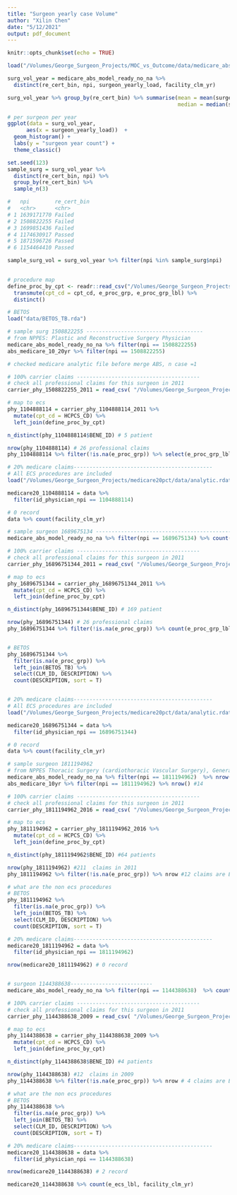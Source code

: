 ```yaml
---
title: "Surgeon yearly case Volume"
author: "Xilin Chen"
date: "5/12/2021"
output: pdf_document
---
```


```r
knitr::opts_chunk$set(echo = TRUE)
```

```r
load("/Volumes/George_Surgeon_Projects/MOC_vs_Outcome/data/medicare_abs_model_ready_no_na.rdata")

surg_vol_year = medicare_abs_model_ready_no_na %>% 
  distinct(re_cert_bin, npi, surgeon_yearly_load, facility_clm_yr) 

surg_vol_year %>% group_by(re_cert_bin) %>% summarise(mean = mean(surgeon_yearly_load),
                                                      median = median(surgeon_yearly_load))

# per surgeon per year
ggplot(data = surg_vol_year,
      aes(x = surgeon_yearly_load))  +
  geom_histogram() +
  labs(y = "surgeon year count") +
  theme_classic()
```

```r
set.seed(123)
sample_surg = surg_vol_year %>% 
  distinct(re_cert_bin, npi) %>% 
  group_by(re_cert_bin) %>% 
  sample_n(3) 

#   npi        re_cert_bin
#   <chr>      <chr>      
# 1 1639171770 Failed     
# 2 1508822255 Failed     
# 3 1699851436 Failed     
# 4 1174630917 Passed     
# 5 1871596726 Passed     
# 6 1154464410 Passed    

sample_surg_vol = surg_vol_year %>% filter(npi %in% sample_surg$npi)
  
```

```r
# procedure map
define_proc_by_cpt <- readr::read_csv("/Volumes/George_Surgeon_Projects/standardized_medicare_data_using_R/input/all_purchasesd_ECS.csv") %>% 
  transmute(cpt_cd = cpt_cd, e_proc_grp, e_proc_grp_lbl) %>% 
  distinct()

# BETOS
load("data/BETOS_TB.rda")
```

```r
# sample surg 1508822255 -------------------------------------
# from NPPES: Plastic and Reconstructive Surgery Physician
medicare_abs_model_ready_no_na %>% filter(npi == 1508822255) 
abs_medicare_10_20yr %>% filter(npi == 1508822255) 

# checked medicare analytic file before merge ABS, n case =1

# 100% carrier claims ---------------------------------------
# check all professional claims for this surgeon in 2011
carrier_phy_1508822255_2011 = read_csv( "/Volumes/George_Surgeon_Projects/MOC_vs_Outcome/data/QA/carrier_phy_1104888114_2011.csv")

# map to ecs
phy_1104888114 = carrier_phy_1104888114_2011 %>% 
  mutate(cpt_cd = HCPCS_CD) %>% 
  left_join(define_proc_by_cpt)

n_distinct(phy_1104888114$BENE_ID) # 5 patient

nrow(phy_1104888114) # 26 professional claims
phy_1104888114 %>% filter(!is.na(e_proc_grp)) %>% select(e_proc_grp_lbl) # 1 ecs case Mastectomy, simple

# 20% medicare claims--------------------------------------------
# All ECS procedures are included
load("/Volumes/George_Surgeon_Projects/medicare20pct/data/analytic.rdata")

medicare20_1104888114 = data %>% 
  filter(id_physician_npi == 1104888114)

# 0 record
data %>% count(facility_clm_yr)

# sample surgeon 1689675134 -------------------------------------------
medicare_abs_model_ready_no_na %>% filter(npi == 1689675134) %>% count(facility_clm_yr)

# 100% carrier claims ---------------------------------------
# check all professional claims for this surgeon in 2011
carrier_phy_16896751344_2011 = read_csv( "/Volumes/George_Surgeon_Projects/MOC_vs_Outcome/data/QA/carrier_phy_1689675134_2011.csv")

# map to ecs
phy_16896751344 = carrier_phy_16896751344_2011 %>% 
  mutate(cpt_cd = HCPCS_CD) %>% 
  left_join(define_proc_by_cpt)

n_distinct(phy_16896751344$BENE_ID) # 169 patient

nrow(phy_16896751344) # 26 professional claims
phy_16896751344 %>% filter(!is.na(e_proc_grp)) %>% count(e_proc_grp_lbl, sort = T) 


# BETOS
phy_16896751344 %>% 
  filter(is.na(e_proc_grp)) %>% 
  left_join(BETOS_TB) %>% 
  select(CLM_ID, DESCRIPTION) %>% 
  count(DESCRIPTION, sort = T) 


# 20% medicare claims--------------------------------------------
# All ECS procedures are included
load("/Volumes/George_Surgeon_Projects/medicare20pct/data/analytic.rdata")

medicare20_16896751344 = data %>% 
  filter(id_physician_npi == 16896751344)

# 0 record
data %>% count(facility_clm_yr)

```

```r
# sample surgeon 1811194962
# from NPPES Thoracic Surgery (cardiothoracic Vascular Surgery), General Surgery
medicare_abs_model_ready_no_na %>% filter(npi == 1811194962)  %>% nrow() # 14 cases in total; 7 case at year 2016; 6 cases at year 2017
abs_medicare_10yr %>% filter(npi == 1811194962) %>% nrow() #14

# 100% carrier claims ---------------------------------------
# check all professional claims for this surgeon in 2011
carrier_phy_1811194962_2016 = read_csv( "/Volumes/George_Surgeon_Projects/MOC_vs_Outcome/data/QA/carrier_phy_1811194962_2016.csv")

# map to ecs
phy_1811194962 = carrier_phy_1811194962_2016 %>% 
  mutate(cpt_cd = HCPCS_CD) %>% 
  left_join(define_proc_by_cpt)

n_distinct(phy_1811194962$BENE_ID) #64 patients

nrow(phy_1811194962) #211  claims in 2011
phy_1811194962 %>% filter(!is.na(e_proc_grp)) %>% nrow #12 claims are ECS related

# what are the non ecs procedures
# BETOS
phy_1811194962 %>% 
  filter(is.na(e_proc_grp)) %>% 
  left_join(BETOS_TB) %>% 
  select(CLM_ID, DESCRIPTION) %>% 
  count(DESCRIPTION, sort = T)

# 20% medicare claims--------------------------------------------
medicare20_1811194962 = data %>% 
  filter(id_physician_npi == 1811194962)

nrow(medicare20_1811194962) # 0 record


# surgeon 1144388638--------------------------
medicare_abs_model_ready_no_na %>% filter(npi == 1144388638)  %>% count(facility_clm_yr) # 4 cases in total; 2 case at year 2007; 2 cases at year 2009

# 100% carrier claims ---------------------------------------
# check all professional claims for this surgeon in 2011
carrier_phy_1144388638_2009 = read_csv( "/Volumes/George_Surgeon_Projects/MOC_vs_Outcome/data/QA/carrier_phy_1144388638_2009.csv")

# map to ecs
phy_1144388638 = carrier_phy_1144388638_2009 %>% 
  mutate(cpt_cd = HCPCS_CD) %>% 
  left_join(define_proc_by_cpt)

n_distinct(phy_1144388638$BENE_ID) #4 patients

nrow(phy_1144388638) #12  claims in 2009
phy_1144388638 %>% filter(!is.na(e_proc_grp)) %>% nrow # 4 claims are ECS related

# what are the non ecs procedures
# BETOS
phy_1144388638 %>% 
  filter(is.na(e_proc_grp)) %>% 
  left_join(BETOS_TB) %>% 
  select(CLM_ID, DESCRIPTION) %>% 
  count(DESCRIPTION, sort = T)

# 20% medicare claims--------------------------------------------
medicare20_1144388638 = data %>% 
  filter(id_physician_npi == 1144388638)

nrow(medicare20_1144388638) # 2 record

medicare20_1144388638 %>% count(e_ecs_lbl, facility_clm_yr)


```



